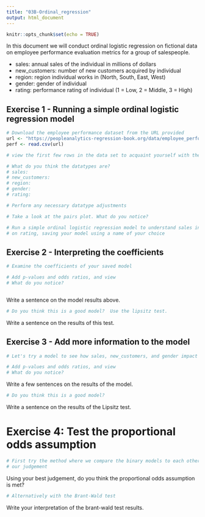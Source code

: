 ```yaml
---
title: "03B-Ordinal_regression"
output: html_document
---
```


  
```r
knitr::opts_chunk$set(echo = TRUE)
```

In this document we will conduct ordinal logistic regression on fictional data on employee performance evaluation metrics for a group of salespeople. 

  - sales: annual sales of the individual in millions of dollars
  - new_customers: number of new customers acquired by individual
  - region: region individual works in (North, South, East, West)
  - gender: gender of individual
  - rating: performance rating of individual (1 = Low, 2 = Middle, 3 = High)

## Exercise 1 - Running a simple ordinal logistic regression model

```r
# Download the employee performance dataset from the URL provided
url <- "https://peopleanalytics-regression-book.org/data/employee_performance.csv"
perf <- read.csv(url)

```

```r
# view the first few rows in the data set to acquaint yourself with the data

```

```r
# What do you think the datatypes are?
# sales:
# new_customers:
# region:
# gender: 
# rating: 
```


```r
# Perform any necessary datatype adjustments

```

```r
# Take a look at the pairs plot. What do you notice?

```

```r
# Run a simple ordinal logistic regression model to understand sales influence
# on rating, saving your model using a name of your choice

```



## Exercise 2 - Interpreting the coefficients

```r
# Examine the coefficients of your saved model


```

```r
# Add p-values and odds ratios, and view
# What do you notice?



```

Write a sentence on the model results above.


```r
# Do you think this is a good model?  Use the lipsitz test.

```
Write a sentence on the results of this test.


## Exercise 3 - Add more information to the model

```r
# Let's try a model to see how sales, new_customers, and gender impact rating

```

```r
# Add p-values and odds ratios, and view
# What do you notice?

```

Write a few sentences on the results of the model.


```r
# Do you think this is a good model?

```

Write a sentence on the results of the Lipsitz test.


# Exercise 4: Test the proportional odds assumption

```r
# First try the method where we compare the binary models to each other and use
# our judgement

```

Using your best judgement, do you think the proportional odds assumption is met?



```r
# Alternatively with the Brant-Wald test


```

Write your interpretation of the brant-wald test results.

